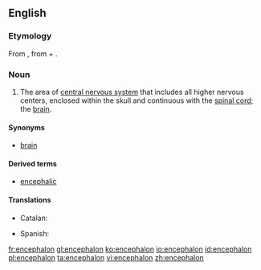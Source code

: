 ==English==
{{wikipedia}}

===Etymology===
From {{etyl|grc}} {{term|ἐγκέφαλος||within the head|tr=enkephalos|lang=grc|sc=polytonic}}, from {{term|ἐν||in|tr=en|lang=grc|sc=polytonic}} + {{term|κεφαλή||head|tr=kephalē|lang=grc|sc=polytonic}}.

===Noun===
{{en-noun|encephala}}

# {{neuroanatomy}} The area of [[central nervous system]] that includes all higher nervous centers, enclosed within the skull and continuous with the [[spinal cord]]; the [[brain]].

====Synonyms====
* [[brain]]

====Derived terms====
* [[encephalic]]

====Translations====
{{trans-top|brain}}
* Catalan: {{t-|ca|encèfal|m}}
{{trans-mid}}
* Spanish: {{t+|es|encéfalo|m}}
{{trans-bottom}}

[[fr:encephalon]]
[[gl:encephalon]]
[[ko:encephalon]]
[[io:encephalon]]
[[id:encephalon]]
[[pl:encephalon]]
[[ta:encephalon]]
[[vi:encephalon]]
[[zh:encephalon]]